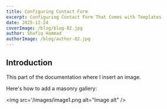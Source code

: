 ```yaml
---
title: Configuring Contact Form
excerpt: Configuring Contact Form That Comes with Templates
date: 2025-12-24
coverImage: /blog/blog-02.jpg
author: Shafiq Hammad
authorImage: /blog/author-02.jpg
---
```


## Introduction

This part of the documentation where I insert an image.

Here's how to add a masonry gallery:

<img src='/images/image1.png alt="Image alt" />